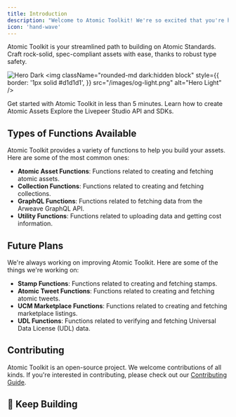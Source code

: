 ```yaml
---
title: Introduction
description: "Welcome to Atomic Toolkit! We're so excited that you're here!"
icon: 'hand-wave'
---
```


Atomic Toolkit is your streamlined path to building on Atomic Standards. Craft rock-solid, spec-compliant assets with ease, thanks to robust type safety.

<img
    className="rounded-md dark:block hidden"
    src="/images/og-dark.png"
    alt="Hero Dark"
/>
<img
    className="rounded-md dark:hidden block"
    style={{
        border: '1px solid #d1d1d1',
    }}
    src="/images/og-light.png"
    alt="Hero Light"
/>

<CardGroup cols={2}>
    <Card title="Quickstart" href="/quickstart" icon="bolt-lightning">
        Get started with Atomic Toolkit in less than 5 minutes.
    </Card>
    <Card title="Guides" href="/guides/overview" icon="book">
        Learn how to create Atomic Assets
    </Card>
    <Card title="Types Reference" href="/types-reference/overview" icon="code">
        Explore the Livepeer Studio API and SDKs.
    </Card>
</CardGroup>

## Types of Functions Available

Atomic Toolkit provides a variety of functions to help you build your assets. Here are some of the most common ones:

-   **Atomic Asset Functions**: Functions related to creating and fetching atomic assets.
-   **Collection Functions**: Functions related to creating and fetching collections.
-   **GraphQL Functions**: Functions related to fetching data from the Arweave GraphQL API.
-   **Utility Functions**: Functions related to uploading data and getting cost information.

## Future Plans

We're always working on improving Atomic Toolkit. Here are some of the things we're working on:

-   **Stamp Functions**: Functions related to creating and fetching stamps.
-   **Atomic Tweet Functions**: Functions related to creating and fetching atomic tweets.
-   **UCM Marketplace Functions**: Functions related to creating and fetching marketplace listings.
-   **UDL Functions**: Functions related to verifying and fetching Universal Data License (UDL) data.

## Contributing

Atomic Toolkit is an open-source project. We welcome contributions of all kinds. If you're interested in contributing, please check out our [Contributing Guide](/contributing).

## 🐘 Keep Building
